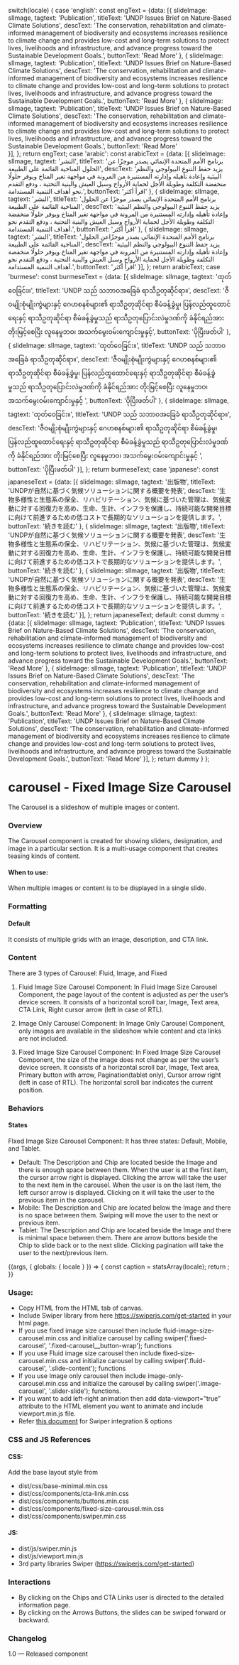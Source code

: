 

  switch(locale) {
    case 'english': const engText = {data: [{
      slideImage: slImage,
      tagtext: 'Publication',
      titleText: 'UNDP Issues Brief on Nature-Based Climate Solutions',
      descText: 'The conservation, rehabilitation and climate-informed management of biodiversity and ecosystems increases resilience to climate change and provides low-cost and long-term solutions to protect lives, livelihoods and infrastructure, and advance progress toward the Sustainable Development Goals.',
      buttonText: 'Read More'
    },
    {
      slideImage: slImage,
      tagtext: 'Publication',
      titleText: 'UNDP Issues Brief on Nature-Based Climate Solutions',
      descText: 'The conservation, rehabilitation and climate-informed management of biodiversity and ecosystems increases resilience to climate change and provides low-cost and long-term solutions to protect lives, livelihoods and infrastructure, and advance progress toward the Sustainable Development Goals.',
      buttonText: 'Read More'
    },
    {
      slideImage: slImage,
      tagtext: 'Publication',
      titleText: 'UNDP Issues Brief on Nature-Based Climate Solutions',
      descText: 'The conservation, rehabilitation and climate-informed management of biodiversity and ecosystems increases resilience to climate change and provides low-cost and long-term solutions to protect lives, livelihoods and infrastructure, and advance progress toward the Sustainable Development Goals.',
      buttonText: 'Read More'  
    }],
    }; return engText;
    case 'arabic': const arabicText = {data: [{
      slideImage: slImage,
      tagtext: 'النشر',
      titleText: 'برنامج الأمم المتحدة الإنمائي يصدر موجزًا ​​عن الحلول المناخية القائمة على الطبيعة',
      descText: 'يزيد حفظ التنوع البيولوجي والنظم البيئية وإعادة تأهيله وإدارته المستنيرة من المرونة في مواجهة تغير المناخ ويوفر حلولًا منخفضة التكلفة وطويلة الأجل لحماية الأرواح وسبل العيش والبنية التحتية ، ودفع التقدم نحو أهداف التنمية المستدامة.',
      buttonText: 'اقرأ أكثر'
    },
    {
      slideImage: slImage,
      tagtext: 'النشر',
      titleText: 'برنامج الأمم المتحدة الإنمائي يصدر موجزًا ​​عن الحلول المناخية القائمة على الطبيعة',
      descText: 'يزيد حفظ التنوع البيولوجي والنظم البيئية وإعادة تأهيله وإدارته المستنيرة من المرونة في مواجهة تغير المناخ ويوفر حلولًا منخفضة التكلفة وطويلة الأجل لحماية الأرواح وسبل العيش والبنية التحتية ، ودفع التقدم نحو أهداف التنمية المستدامة.',
      buttonText: 'اقرأ أكثر'
    },
    {
      slideImage: slImage,
      tagtext: 'النشر',
      titleText: 'برنامج الأمم المتحدة الإنمائي يصدر موجزًا ​​عن الحلول المناخية القائمة على الطبيعة',
      descText: 'يزيد حفظ التنوع البيولوجي والنظم البيئية وإعادة تأهيله وإدارته المستنيرة من المرونة في مواجهة تغير المناخ ويوفر حلولًا منخفضة التكلفة وطويلة الأجل لحماية الأرواح وسبل العيش والبنية التحتية ، ودفع التقدم نحو أهداف التنمية المستدامة.',
      buttonText: 'اقرأ أكثر'
    }],
    }; return arabicText;
    case 'burmese': const burmeseText = {data: [{
      slideImage: slImage,
      tagtext: 'ထုတ်ဝေခြင်း။',
      titleText: 'UNDP သည် သဘာဝအခြေခံ ရာသီဥတုဆိုင်ရာ။',
      descText: 'ဇီဝမျိုးစုံမျိုးကွဲများနှင့် ဂေဟစနစ်များ၏ ရာသီဥတုဆိုင်ရာ စီမံခန့်ခွဲမှု၊ ပြန်လည်ထူထောင်ရေးနှင့် ရာသီဥတုဆိုင်ရာ စီမံခန့်ခွဲမှုသည် ရာသီဥတုပြောင်းလဲမှုဒဏ်ကို ခံနိုင်ရည်အား တိုးမြင့်စေပြီး လူနေမှုဘဝ၊ အသက်မွေးဝမ်းကျောင်းမှုနှင့်',
      buttonText: 'ပိုပြီးဖတ်ပါ'
    },
    {
      slideImage: slImage,
      tagtext: 'ထုတ်ဝေခြင်း။',
      titleText: 'UNDP သည် သဘာဝအခြေခံ ရာသီဥတုဆိုင်ရာ။',
      descText: 'ဇီဝမျိုးစုံမျိုးကွဲများနှင့် ဂေဟစနစ်များ၏ ရာသီဥတုဆိုင်ရာ စီမံခန့်ခွဲမှု၊ ပြန်လည်ထူထောင်ရေးနှင့် ရာသီဥတုဆိုင်ရာ စီမံခန့်ခွဲမှုသည် ရာသီဥတုပြောင်းလဲမှုဒဏ်ကို ခံနိုင်ရည်အား တိုးမြင့်စေပြီး လူနေမှုဘဝ၊ အသက်မွေးဝမ်းကျောင်းမှုနှင့် ',
      buttonText: 'ပိုပြီးဖတ်ပါ'
    },
    {
      slideImage: slImage,
      tagtext: 'ထုတ်ဝေခြင်း။',
      titleText: 'UNDP သည် သဘာဝအခြေခံ ရာသီဥတုဆိုင်ရာ။',
      descText: 'ဇီဝမျိုးစုံမျိုးကွဲများနှင့် ဂေဟစနစ်များ၏ ရာသီဥတုဆိုင်ရာ စီမံခန့်ခွဲမှု၊ ပြန်လည်ထူထောင်ရေးနှင့် ရာသီဥတုဆိုင်ရာ စီမံခန့်ခွဲမှုသည် ရာသီဥတုပြောင်းလဲမှုဒဏ်ကို ခံနိုင်ရည်အား တိုးမြင့်စေပြီး လူနေမှုဘဝ၊ အသက်မွေးဝမ်းကျောင်းမှုနှင့် ',
      buttonText: 'ပိုပြီးဖတ်ပါ'
    }],
    }; return burmeseText;
    case 'japanese': const japaneseText = {data: [{
      slideImage: slImage,
      tagtext: '出版物',
      titleText: 'UNDPが自然に基づく気候ソリューションに関する概要を発表',
      descText: '生物多様性と生態系の保全、リハビリテーション、気候に基づいた管理は、気候変動に対する回復力を高め、生命、生計、インフラを保護し、持続可能な開発目標に向けて前進するための低コストで長期的なソリューションを提供します。',
      buttonText: '続きを読む'
    },
    {
      slideImage: slImage,
      tagtext: '出版物',
      titleText: 'UNDPが自然に基づく気候ソリューションに関する概要を発表',
      descText: '生物多様性と生態系の保全、リハビリテーション、気候に基づいた管理は、気候変動に対する回復力を高め、生命、生計、インフラを保護し、持続可能な開発目標に向けて前進するための低コストで長期的なソリューションを提供します。',
      buttonText: '続きを読む'
    },
    {
      slideImage: slImage,
      tagtext: '出版物',
      titleText: 'UNDPが自然に基づく気候ソリューションに関する概要を発表',
      descText: '生物多様性と生態系の保全、リハビリテーション、気候に基づいた管理は、気候変動に対する回復力を高め、生命、生計、インフラを保護し、持続可能な開発目標に向けて前進するための低コストで長期的なソリューションを提供します。',
      buttonText: '続きを読む'
    }],
    }; return japaneseText;
    default:
    const dummy =  {data: [{
      slideImage: slImage,
      tagtext: 'Publication',
      titleText: 'UNDP Issues Brief on Nature-Based Climate Solutions',
      descText: 'The conservation, rehabilitation and climate-informed management of biodiversity and ecosystems increases resilience to climate change and provides low-cost and long-term solutions to protect lives, livelihoods and infrastructure, and advance progress toward the Sustainable Development Goals.',
      buttonText: 'Read More'
    },
    {
      slideImage: slImage,
      tagtext: 'Publication',
      titleText: 'UNDP Issues Brief on Nature-Based Climate Solutions',
      descText: 'The conservation, rehabilitation and climate-informed management of biodiversity and ecosystems increases resilience to climate change and provides low-cost and long-term solutions to protect lives, livelihoods and infrastructure, and advance progress toward the Sustainable Development Goals.',
      buttonText: 'Read More'
    },
    {
      slideImage: slImage,
      tagtext: 'Publication',
      titleText: 'UNDP Issues Brief on Nature-Based Climate Solutions',
      descText: 'The conservation, rehabilitation and climate-informed management of biodiversity and ecosystems increases resilience to climate change and provides low-cost and long-term solutions to protect lives, livelihoods and infrastructure, and advance progress toward the Sustainable Development Goals.',
      buttonText: 'Read More'
    }],
    };
    return dummy
  }
};

<Meta title="Components/UI components/Carousel/Fixed carousel"/>

# carousel - Fixed Image Size Carousel

The Carousel is a slideshow of multiple images or content.

### Overview
The Carousel component is created for showing sliders, designation, and image in a particular section. It is a multi-usage component that creates teasing kinds of content.

#### When to use:

When multiple images or content is to be displayed in a single slide.

### Formatting

#### Default
It consists of multiple grids with an image, description, and CTA link.

### Content
There are 3 types of Carousel: Fluid, Image, and Fixed 
1. Fluid Image Size Carousel Component:
In Fluid Image Size Carousel Component, the page layout of the content is adjusted as per the user’s device screen. It consists of a horizontal scroll bar, Image, Text area, CTA Link, Right cursor arrow (left in case of RTL).

2. Image Only Carousel Component:
In Image Only Carousel Component, only images are available in the slideshow while content and cta links are not included.

3. Fixed Image Size Carousel Component:
In Fixed Image Size Carousel Component, the size of the image does not change as per the user’s device screen. It consists of a horizontal scroll bar, Image, Text area, Primary button with arrow, Pagination(tablet only), Cursor arrow right (left in case of RTL). The horizontal scroll bar indicates the current position.


### Behaviors

#### States 
FIxed Image Size Carousel Component:
It has three states: Default, Mobile, and Tablet.

- Default: The Description and Chip are located beside the Image and there is enough space between them. When the user is at the first item, the cursor arrow right is displayed. Clicking the arrow will take the user to the next item in the carousel. When the user is on the last item, the left cursor arrow is displayed. Clicking on it will take the user to the previous item in the carousel.
- Mobile: The Description and Chip are located below the Image and there is no space between them. Swiping will move the user to the next or previous item.
- Tablet: The Description and Chip are located beside the Image and there is minimal space between them. There are arrow buttons beside the Chip to slide back or to the next slide. Clicking pagination will take the user to the next/previous item.

<Canvas>	
 <Story name="Fixed carousel">
  {(args, { globals: { locale } }) => {
    const caption = statsArray(locale);
    return <FixedSizeCarousel data={caption.data} label={caption.label}></FixedSizeCarousel>;
  }}
</Story>
</Canvas>

### Usage:
- Copy HTML from the HTML tab of canvas.
- Include Swiper library from here https://swiperjs.com/get-started in your html page.
- If you use fixed image size carousel then include fluid-image-size-carousel.min.css and initialize carousel by calling swiper('.fixed-carousel', '.fixed-carousel__button-wrap'); functions
- If you use Fluid image size carousel then include fixed-size-carousel.min.css and initialize carousel by calling swiper('.fluid-carousel', '.slide-content'); functions
- If you use Image only carousel then include image-only-carousel.min.css and initialize the carousel by calling swiper('.image-carousel', '.slider-slide'); functions.
- If you want to add left-right animation then add data-viewport=”true” attribute to the HTML element you want to animate and include viewport.min.js file.
- Refer [this document](https://github.com/undp/design-system/wiki/Swiper-documentation) for Swiper integration & options

### CSS and JS References

#### CSS:

Add the base layout style from
- dist/css/base-minimal.min.css
- dist/css/components/cta-link.min.css
- dist/css/components/buttons.min.css
- dist/css/components/fixed-size-carousel.min.css
- dist/css/components/swiper.min.css

#### JS:
- dist/js/swiper.min.js
- dist/js/viewport.min.js
- 3rd party libraries 
Swiper (https://swiperjs.com/get-started)

### Interactions
- By clicking on the Chips and CTA Links user is directed to the detailed information page.
- By clicking on the Arrows Buttons, the slides can be swiped forward or backward. 

### Changelog
1.0 — Released component

